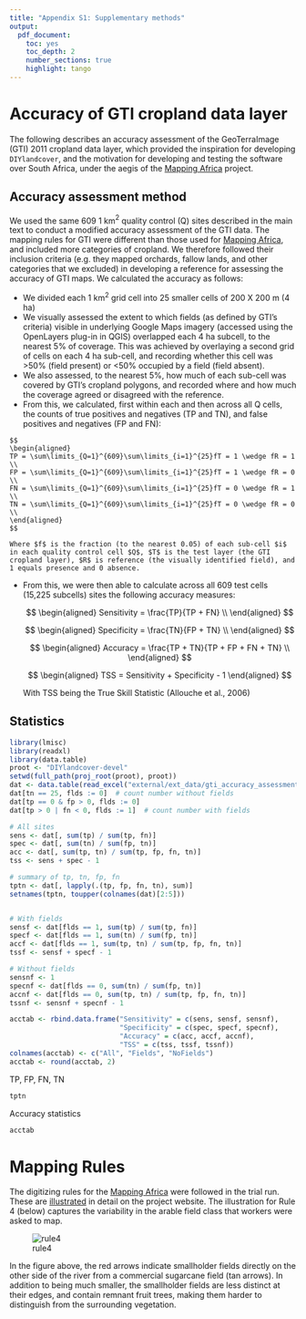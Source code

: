 ```yaml
---
title: "Appendix S1: Supplementary methods"
output:
  pdf_document:
    toc: yes
    toc_depth: 2
    number_sections: true
    highlight: tango
---
```


# Accuracy of GTI cropland data layer

The following describes an accuracy assessment of the GeoTerraImage (GTI) 2011 cropland data layer, which provided the inspiration for developing `DIYlandcover`, and the motivation for developing and testing the software over South Africa, under the aegis of the [Mapping Africa](http://mappingafrica.princeton.edu) project.

## Accuracy assessment method

We used the same 609 1 km$^2$ quality control (Q) sites described in the main text to conduct a modified accuracy assessment of the GTI data. The mapping rules for GTI were different than those used for [Mapping Africa](http://mappingafrica.princeton.edu), and included more categories of cropland. We therefore followed their inclusion criteria (e.g. they mapped orchards, fallow lands, and other categories that we excluded) in developing a reference for assessing the accuracy of GTI maps. We calculated the accuracy as follows: 

   + We divided each 1 km$^2$ grid cell into 25 smaller cells of 200 X 200 m (4 ha)
   + We visually assessed the extent to which fields (as defined by GTI's criteria) visible in underlying Google Maps imagery (accessed using the OpenLayers plug-in in QGIS) overlapped each 4 ha subcell, to the nearest 5% of coverage. This was achieved by overlaying a second grid of cells on each 4 ha sub-cell, and recording whether this cell was >50% (field present) or <50% occupied by a field (field absent).
   + We also assessed, to the nearest 5%, how much of each sub-cell was covered by GTI's cropland polygons, and recorded where and how much the coverage agreed or disagreed with the reference.  
   + From this, we calculated, first within each and then across all Q cells, the counts of true positives and negatives (TP and TN), and false positives and negatives (FP and FN): 
       
       
    $$
    \begin{aligned}
    TP = \sum\limits_{Q=1}^{609}\sum\limits_{i=1}^{25}fT = 1 \wedge fR = 1 \\
    FP = \sum\limits_{Q=1}^{609}\sum\limits_{i=1}^{25}fT = 1 \wedge fR = 0 \\
    FN = \sum\limits_{Q=1}^{609}\sum\limits_{i=1}^{25}fT = 0 \wedge fR = 1 \\
    TN = \sum\limits_{Q=1}^{609}\sum\limits_{i=1}^{25}fT = 0 \wedge fR = 0 \\
    \end{aligned}
    $$
   
    Where $f$ is the fraction (to the nearest 0.05) of each sub-cell $i$ in each quality control cell $Q$, $T$ is the test layer (the GTI cropland layer), $R$ is reference (the visually identified field), and 1 equals presence and 0 absence. 
    
  + From this, we were then able to calculate across all 609 test cells (15,225 subcells) sites the following accuracy measures: 
  
    $$
    \begin{aligned}
    Sensitivity = \frac{TP}{TP + FN} \\
    \end{aligned}
    $$


    $$
    \begin{aligned}
    Specificity = \frac{TN}{FP + TN} \\
    \end{aligned}
    $$
  
    $$
    \begin{aligned}
    Accuracy = \frac{TP + TN}{TP + FP + FN + TN} \\
    \end{aligned}
    $$
  
    $$
    \begin{aligned}
    TSS = Sensitivity + Specificity - 1
    \end{aligned}
    $$
  
    With TSS being the True Skill Statistic (Allouche et al., 2006)

\hyperlink{toc}{Back to top}

## Statistics
```r
library(lmisc)
library(readxl)
library(data.table)
proot <- "DIYlandcover-devel"
setwd(full_path(proj_root(proot), proot)) 
dat <- data.table(read_excel("external/ext_data/gti_accuracy_assessmentf.xlsx"))
dat[tn == 25, flds := 0]  # count number without fields
dat[tp == 0 & fp > 0, flds := 0]
dat[tp > 0 | fn < 0, flds := 1]  # count number with fields

# All sites
sens <- dat[, sum(tp) / sum(tp, fn)] 
spec <- dat[, sum(tn) / sum(fp, tn)] 
acc <- dat[, sum(tp, tn) / sum(tp, fp, fn, tn)]
tss <- sens + spec - 1

# summary of tp, tn, fp, fn
tptn <- dat[, lapply(.(tp, fp, fn, tn), sum)]
setnames(tptn, toupper(colnames(dat)[2:5]))


# With fields
sensf <- dat[flds == 1, sum(tp) / sum(tp, fn)] 
specf <- dat[flds == 1, sum(tn) / sum(fp, tn)] 
accf <- dat[flds == 1, sum(tp, tn) / sum(tp, fp, fn, tn)]
tssf <- sensf + specf - 1

# Without fields
sensnf <- 1
specnf <- dat[flds == 0, sum(tn) / sum(fp, tn)] 
accnf <- dat[flds == 0, sum(tp, tn) / sum(tp, fp, fn, tn)]
tssnf <- sensnf + specnf - 1

acctab <- rbind.data.frame("Sensitivity" = c(sens, sensf, sensnf), 
                           "Specificity" = c(spec, specf, specnf), 
                           "Accuracy" = c(acc, accf, accnf), 
                           "TSS" = c(tss, tssf, tssnf))
colnames(acctab) <- c("All", "Fields", "NoFields")
acctab <- round(acctab, 2)
```

TP, FP, FN, TN
```r
tptn
```

Accuracy statistics
```r
acctab
```

\hyperlink{toc}{Back to top}

# Mapping Rules

The digitizing rules for the [Mapping Africa](http://mappingafrica.princeton.edu) were followed in the trial run. These are [illustrated](http://mappingafrica.princeton.edu/#mappingrules) in detail on the project website. The illustration for Rule 4 (below) captures the variability in the arable field class that workers were asked to map.


![rule4](http://mappingafrica.princeton.edu/images/rule-1-pic-7.jpg)

In the figure above, the red arrows indicate smallholder fields directly on the other side of the river from a commercial sugarcane field (tan arrows). In addition to being much smaller, the smallholder fields are less distinct at their edges, and contain remnant fruit trees, making them harder to distinguish from the surrounding vegetation. 

\hyperlink{toc}{Back to top}
